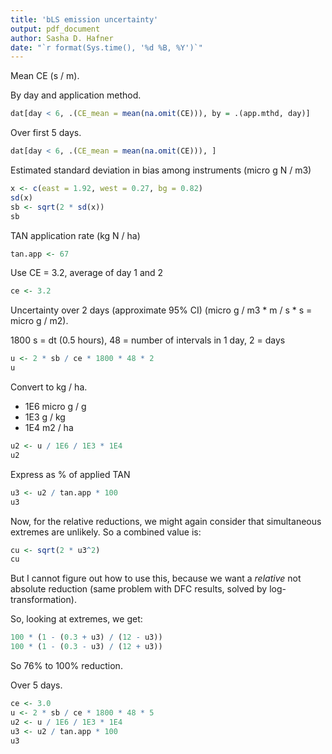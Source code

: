 ```yaml
---
title: 'bLS emission uncertainty'
output: pdf_document
author: Sasha D. Hafner
date: "`r format(Sys.time(), '%d %B, %Y')`"
---
```


Mean CE (s / m).

By day and application method.

```r
dat[day < 6, .(CE_mean = mean(na.omit(CE))), by = .(app.mthd, day)]
```

Over first 5 days.


```r
dat[day < 6, .(CE_mean = mean(na.omit(CE))), ]
```

Estimated standard deviation in bias among instruments (micro g N / m3)

```r
x <- c(east = 1.92, west = 0.27, bg = 0.82)
sd(x)
sb <- sqrt(2 * sd(x))
sb
```

TAN application rate (kg N / ha)

```r
tan.app <- 67
```

Use CE = 3.2, average of day 1 and 2

```r
ce <- 3.2
```

Uncertainty over 2 days (approximate 95% CI) (micro g / m3 * m / s * s = micro g / m2).

1800 s = dt (0.5 hours), 48 = number of intervals in 1 day, 2 = days

```r
u <- 2 * sb / ce * 1800 * 48 * 2
u
```

Convert to kg / ha.

* 1E6 micro g / g 
* 1E3 g / kg
* 1E4 m2 / ha


```r
u2 <- u / 1E6 / 1E3 * 1E4
u2
```

Express as % of applied TAN

```r
u3 <- u2 / tan.app * 100
u3
```

Now, for the relative reductions, we might again consider that simultaneous extremes are unlikely.
So a combined value is:

```r
cu <- sqrt(2 * u3^2)
cu
```

But I cannot figure out how to use this, because we want a *relative* not absolute reduction (same problem with DFC results, solved by log-transformation).

So, looking at extremes, we get:

```r
100 * (1 - (0.3 + u3) / (12 - u3))
100 * (1 - (0.3 - u3) / (12 + u3))
```

So 76% to 100% reduction.

Over 5 days.


```r
ce <- 3.0
u <- 2 * sb / ce * 1800 * 48 * 5
u2 <- u / 1E6 / 1E3 * 1E4
u3 <- u2 / tan.app * 100
u3
```




